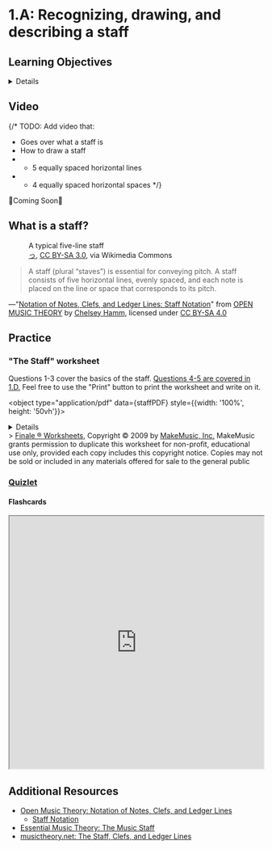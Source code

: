 
# 1.A: Recognizing, drawing, and describing a staff

## Learning Objectives

<Details summary="1.A Recognizing, drawing, and describing a staff">
Students can recognize and draw a five-line staff and describe its use in conveying pitch.
</Details>

## Video
 {/* TODO: Add video that:
 - Goes over what a staff is
 - How to draw a staff
 - - 5 equally spaced horizontal lines
 - - 4 equally spaced horizontal spaces */}

 🚧Coming Soon🚧

## What is a staff?

<figure class="card card__body" style={{display: 'inline-flex', float: 'right'}}>

<div class="darkmodeWhiteBackground">
  <StaffSVG 
    alt="A typical five-line staff with five equally spaced horizontal lines on a white background"
    className="card__image fillWhite"
  />
</div>

<figcaption>
      A typical five-line staff
      <footer class="card__footer">
        <a href="https://commons.wikimedia.org/wiki/File:Staff240.svg">っ</a>, <a href="http://creativecommons.org/licenses/by-sa/3.0/">CC BY-SA 3.0</a>, via Wikimedia Commons
      </footer>
  </figcaption>
</figure>

> A staff (plural “staves”) is essential for conveying pitch. A staff consists of five horizontal lines, evenly spaced, and each note is placed on the line or space that corresponds to its pitch.
<footer>—"<a href="https://viva.pressbooks.pub/openmusictheory/chapter/notation-of-notes-clefs-and-ledger-lines/#chapter-29-section-2">Notation of Notes, Clefs, and Ledger Lines: Staff Notation</a>" from <a href="https://viva.pressbooks.pub/openmusictheory/">OPEN MUSIC THEORY</a> by <a href="https://cnu.edu/people/chelseyhamm/">Chelsey Hamm</a>, licensed under <a href="https://creativecommons.org/licenses/by-sa/4.0/">CC BY-SA 4.0</a></footer>

## Practice

### "The Staff" worksheet

<Admonition type="tip">
Questions 1-3 cover the basics of the staff. <a href="./D">Questions 4-5 are covered in 1.D.</a> Feel free to use the "Print" button to print the worksheet and write on it.
</Admonition>

<object type="application/pdf" data={staffPDF} style={{width: '100%', height: '50vh'}}></object>
<Details summary="Answer Key">
🚧Coming Soon🚧
</Details>
> <a href="https://usermanuals.finalemusic.com/Finale2012Mac/Content/Finale/Worksheets1.htm">Finale ® Worksheets</a>, Copyright © 2009 by <a href="https://www.makemusic.com/">MakeMusic, Inc.</a>
MakeMusic grants permission to duplicate this worksheet for non-profit, educational use only, provided each copy includes this copyright notice.
Copies may not be sold or included in any materials offered for sale to the general public

### [Quizlet](https://quizlet.com/826322104/concert-choir-unit-1-1a-recognizing-drawing-and-describing-a-staff-flash-cards/?new)

#### Flashcards
<iframe src="https://quizlet.com/826322104/flashcards/embed?i=4jdgf1&x=1jj1" height="500" width="100%" style={{border:0}}></iframe>

## Additional Resources

- [Open Music Theory: Notation of Notes, Clefs, and Ledger Lines](https://viva.pressbooks.pub/openmusictheory/chapter/notation-of-notes-clefs-and-ledger-lines/)
  - [Staff Notation](https://viva.pressbooks.pub/openmusictheory/chapter/notation-of-notes-clefs-and-ledger-lines/#chapter-29-section-2)
- [Essential Music Theory: The Music Staff](https://www.essential-music-theory.com/music-staff.html)
- [musictheory.net: The Staff, Clefs, and Ledger Lines](https://www.musictheory.net/lessons/10)